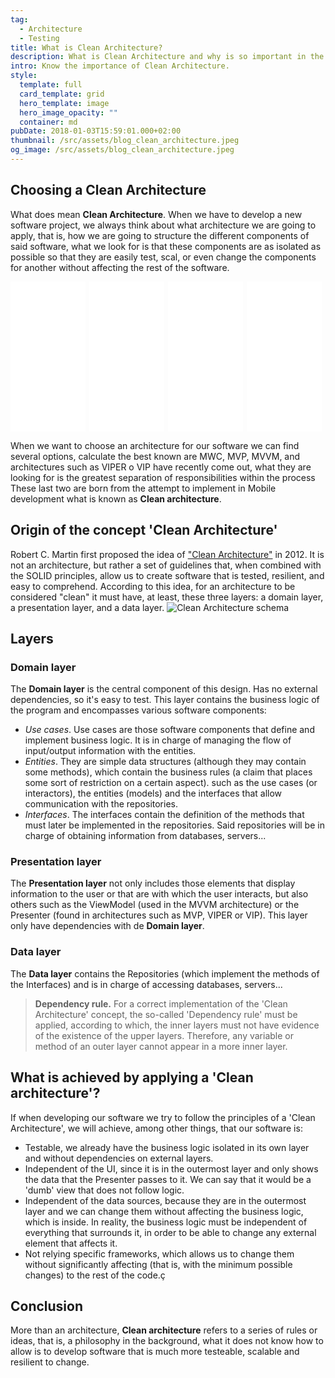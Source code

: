 ```yaml
---
tag:
  - Architecture
  - Testing
title: What is Clean Architecture?
description: What is Clean Architecture and why is so important in the softwrare development.
intro: Know the importance of Clean Architecture.
style:
  template: full
  card_template: grid
  hero_template: image
  hero_image_opacity: ""
  container: md
pubDate: 2018-01-03T15:59:01.000+02:00
thumbnail: /src/assets/blog_clean_architecture.jpeg
og_image: /src/assets/blog_clean_architecture.jpeg
---
```


## Choosing a Clean Architecture
What does mean **Clean Architecture**. When we have to develop a new software project, we always think about what architecture we are going to apply, that is, how we are going to structure the different components of said software, what we look for is that these components are as isolated as possible so that they are easily test, scal, or even change the components for another without affecting the rest of the software.

<div style="display: flex; flex-direction: row; justify-content: space-around;">
<div style="width: 25%; align-items: center;">
<iframe sandbox="allow-popups allow-scripts allow-modals allow-forms allow-same-origin" style="width:120px;height:240px;" marginwidth="0" marginheight="0" scrolling="no" frameborder="0" src="//ws-na.amazon-adsystem.com/widgets/q?ServiceVersion=20070822&OneJS=1&Operation=GetAdHtml&MarketPlace=US&source=ss&ref=as_ss_li_til&ad_type=product_link&tracking_id=developerbl0a-20&language=es_US&marketplace=amazon&region=US&placement=B0BSHF7LLL&asins=B0BSHF7LLL&linkId=394e031b2ee91c93eb624b699c13cda7&show_border=true&link_opens_in_new_window=true"></iframe></div>
<div style="width: 25%; align-items: center;">
<iframe sandbox="allow-popups allow-scripts allow-modals allow-forms allow-same-origin" style="width:120px;height:240px;" marginwidth="0" marginheight="0" scrolling="no" frameborder="0" src="//ws-na.amazon-adsystem.com/widgets/q?ServiceVersion=20070822&OneJS=1&Operation=GetAdHtml&MarketPlace=US&source=ss&ref=as_ss_li_til&ad_type=product_link&tracking_id=developerbl0a-20&language=es_US&marketplace=amazon&region=US&placement=B0C6GB1FNB&asins=B0C6GB1FNB&linkId=19dc9815c1d23c672a5780c556d8bb37&show_border=true&link_opens_in_new_window=true"></iframe></div>
<div style="width: 25%; align-items: center;">
<iframe sandbox="allow-popups allow-scripts allow-modals allow-forms allow-same-origin" style="width:120px;height:240px;" marginwidth="0" marginheight="0" scrolling="no" frameborder="0" src="//ws-na.amazon-adsystem.com/widgets/q?ServiceVersion=20070822&OneJS=1&Operation=GetAdHtml&MarketPlace=US&source=ss&ref=as_ss_li_til&ad_type=product_link&tracking_id=developerbl0a-20&language=es_US&marketplace=amazon&region=US&placement=B0CN9RFFVT&asins=B0CN9RFFVT&linkId=cea4efa29d6c0c0a313ee5ea775fc920&show_border=true&link_opens_in_new_window=true"></iframe></div>
<div style="width: 25%; align-items: center;">
<iframe sandbox="allow-popups allow-scripts allow-modals allow-forms allow-same-origin" style="width:120px;height:240px;" marginwidth="0" marginheight="0" scrolling="no" frameborder="0" src="//ws-na.amazon-adsystem.com/widgets/q?ServiceVersion=20070822&OneJS=1&Operation=GetAdHtml&MarketPlace=US&source=ss&ref=as_ss_li_til&ad_type=product_link&tracking_id=developerbl0a-20&language=es_US&marketplace=amazon&region=US&placement=B0C532H5S7&asins=B0C532H5S7&linkId=7666f7efe9749357cde0e3b1961f7c55&show_border=true&link_opens_in_new_window=true"></iframe></div>
</div>

When we want to choose an architecture for our software we can find several options, calculate the best known are MWC, MVP, MVVM, and architectures such as VIPER o  VIP have recently come out, what they are looking for is the greatest separation of responsibilities within the process These last two are born from the attempt to implement in Mobile development what is known as **Clean architecture**.

## Origin of the concept 'Clean Architecture'
Robert C. Martin first proposed the idea of ["Clean Architecture"](https://blog.cleancoder.com/uncle-bob/2012/08/13/the-clean-architecture.html) in 2012. It is not an architecture, but rather a set of guidelines that, when combined with the SOLID principles, allow us to create software that is tested, resilient, and easy to comprehend. According to this idea, for an architecture to be considered "clean" it must have, at least, these three layers: a domain layer, a presentation layer, and a data layer.
![Clean Architecture schema](/src/assets/clean_architecture_1.png)

## Layers
### Domain layer
The **Domain layer** is the central component of this design. Has no external dependencies, so it's easy to test. This layer contains the business logic of the program and encompasses various software components:

* *Use cases*. Use cases are those software components that define and implement business logic. It is in charge of managing the flow of input/output information with the entities. 
* *Entities*. They are simple data structures (although they may contain some methods), which contain the business rules (a claim that places some sort of restriction on a certain aspect).
 such as the use cases (or interactors), the entities (models) and the interfaces that allow communication with the repositories.
* *Interfaces*. The interfaces contain the definition of the methods that must later be implemented in the repositories. Said repositories will be in charge of obtaining information from databases, servers...

### Presentation layer

The **Presentation layer** not only includes those elements that display information to the user or that are with which the user interacts, but also others such as the ViewModel (used in the MVVM architecture) or the Presenter (found in architectures such as MVP, VIPER or VIP). This layer only have dependencies with de **Domain layer**.

### Data layer

The **Data layer** contains the Repositories (which implement the methods of the Interfaces) and is in charge of accessing databases, servers...

> **Dependency rule.** For a correct implementation of the 'Clean Architecture' concept, the so-called 'Dependency rule' must be applied, according to which, the inner layers must not have evidence of the existence of the upper layers. Therefore, any variable or method of an outer layer cannot appear in a more inner layer.

## What is achieved by applying a 'Clean architecture'?

If when developing our software we try to follow the principles of a 'Clean Architecture', we will achieve, among other things, that our software is:

* Testable, we already have the business logic isolated in its own layer and without dependencies on external layers.
* Independent of the UI, since it is in the outermost layer and only shows the data that the Presenter passes to it. We can say that it would be a 'dumb' view that does not follow logic.
* Independent of the data sources, because they are in the outermost layer and we can change them without affecting the business logic, which is inside. In reality, the business logic must be independent of everything that surrounds it, in order to be able to change any external element that affects it.
* Not relying specific frameworks, which allows us to change them without significantly affecting (that is, with the minimum possible changes) to the rest of the code.ç


## Conclusion
More than an architecture, **Clean architecture** refers to a series of rules or ideas, that is, a philosophy in the background, what it does not know how to allow is to develop software that is much more testeable, scalable and resilient to change.
